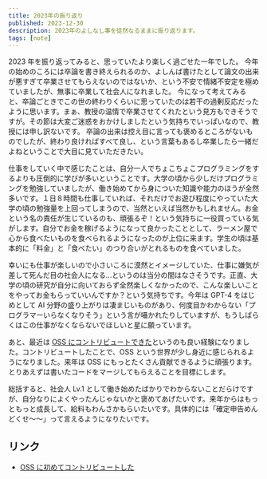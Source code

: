 ```yaml
---
title: 2023年の振り返り
published: 2023-12-30
description: 2023年のよしなし事を徒然なるままに振り返ります。
tags: [note]
---
```


2023 年を振り返ってみると、思っていたより楽しく過ごせた一年でした。
今年の始めのころには卒論を書き終えられるのか、よしんば書けたとして論文の出来が悪すぎて卒業させてもらえないのではないか、という不安で情緒不安定を極めていましたが、無事に卒業して社会人になれました。
今になって考えてみると、卒論ごときでこの世の終わりくらいに思っていたのは若干の過剰反応だったように思います。まぁ、教授の温情で卒業させてくれたという見方もできそうですが。その節は大変ご迷惑をおかけしましたという気持ちでいっぱいなので、教授には申し訳ないです。
卒論の出来は控え目に言っても褒めるところがないものでしたが、終わり良ければすべて良し、という言葉もあるし卒業したら一緒だよねということで大目に見ていただきたい。

仕事をしていく中で感じたことは、自分一人でちょこちょこプログラミングをするよりも圧倒的に学びが多いということです。大学の頃から少しだけプログラミングを勉強していましたが、働き始めてから身についた知識や能力のほうが全然多いです。１日８時間も仕事していれば、それだけでお遊び程度にやっていた大学の頃の勉強量を上回ってしまうので、当然といえば当然かもしれません。お金という名の責任が生じているのも、頑張るぞ！という気持ちに一役買っている気がします。自分でお金を稼げるようになって良かったこととして、ラーメン屋で心から食べたいものを食べられるようになったのが上位に来ます。学生の頃は基本的に「料金」と「食べたい」のつり合いがとれるものを食べていました。

幸いにも仕事が楽しいので小さいころに漠然とイメージしていた、仕事に嫌気が差して死んだ目の社会人になる...というのは当分の間はなさそうです。正直、大学の頃の研究が自分に向いておらず全然楽しくなかったので、こんな楽しいことをやってお金もらっていいんですか？という気持ちです。今年は GPT-4 をはじめとして AI 分野の盛り上がりは凄まじいものがあり、何度目かわからない「プログラマーいらなくなりそう」という言が囁かれたりしていますが、もうしばらくはこの仕事がなくならないでほしいと星に願っています。

あと、最近は [OSS にコントリビュートできた][1]というのも良い経験になりました。コントリビュートしたことで、OSS という世界が少し身近に感じられるようになりました。来年は OSS にもっとたくさん貢献できるように頑張ります。とりあえずは書いたコードをマージしてもらえることを目標にします。

総括すると、社会人 Lv.1 として働き始めたばかりでわからないことだらけですが、自分なりによくやったんじゃないかと褒めてあげたいです。来年からはもっともっと成長して、給料もわんさかもらいたいです。具体的には「確定申告めんどくせ～～」って言えるようになりたいです。

## リンク

- [OSS に初めてコントリビュートした][1]

[1]: https://kamewalk.com/blog/contribute-to-oss
